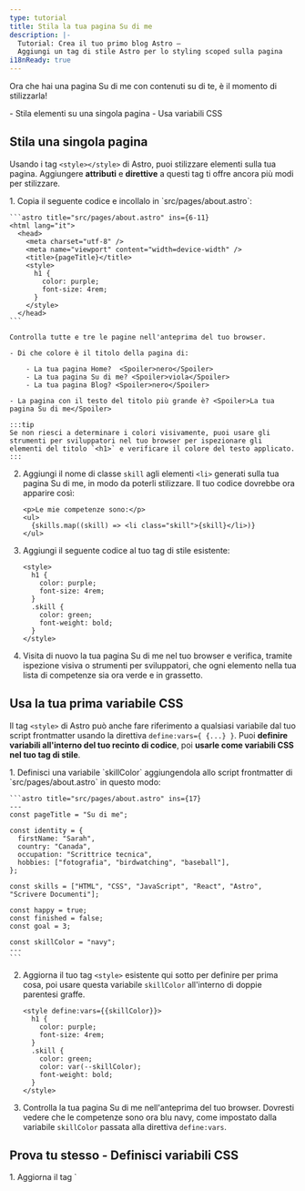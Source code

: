 ```yaml
---
type: tutorial
title: Stila la tua pagina Su di me
description: |-
  Tutorial: Crea il tuo primo blog Astro —
  Aggiungi un tag di stile Astro per lo styling scoped sulla pagina
i18nReady: true
---
```


Ora che hai una pagina Su di me con contenuti su di te, è il momento di stilizzarla!

<PreCheck>
  - Stila elementi su una singola pagina
  - Usa variabili CSS
</PreCheck>


## Stila una singola pagina

Usando i tag `<style></style>` di Astro, puoi stilizzare elementi sulla tua pagina. Aggiungere **attributi** e **direttive** a questi tag ti offre ancora più modi per stilizzare.

<Steps>
1. Copia il seguente codice e incollalo in `src/pages/about.astro`:

    ```astro title="src/pages/about.astro" ins={6-11}
    <html lang="it">
      <head>
        <meta charset="utf-8" />
        <meta name="viewport" content="width=device-width" />
        <title>{pageTitle}</title>
        <style>
          h1 {
            color: purple;
            font-size: 4rem;
          }
        </style>
      </head>
    ```

    Controlla tutte e tre le pagine nell'anteprima del tuo browser.

    - Di che colore è il titolo della pagina di:

        - La tua pagina Home?  <Spoiler>nero</Spoiler>
        - La tua pagina Su di me? <Spoiler>viola</Spoiler>
        - La tua pagina Blog? <Spoiler>nero</Spoiler>

    - La pagina con il testo del titolo più grande è? <Spoiler>La tua pagina Su di me</Spoiler>

    :::tip
    Se non riesci a determinare i colori visivamente, puoi usare gli strumenti per sviluppatori nel tuo browser per ispezionare gli elementi del titolo `<h1>` e verificare il colore del testo applicato.
    :::

2. Aggiungi il nome di classe `skill` agli elementi `<li>` generati sulla tua pagina Su di me, in modo da poterli stilizzare. Il tuo codice dovrebbe ora apparire così:

    ```astro title="src/pages/about.astro" 'class="skill"'
    <p>Le mie competenze sono:</p>
    <ul>
      {skills.map((skill) => <li class="skill">{skill}</li>)}
    </ul>
    ```

3. Aggiungi il seguente codice al tuo tag di stile esistente:

    ```astro title="src/pages/about.astro" ins={6-9}
    <style>
      h1 {
        color: purple;
        font-size: 4rem;
      }
      .skill {
        color: green;
        font-weight: bold;
      }
    </style>
    ```




  4. Visita di nuovo la tua pagina Su di me nel tuo browser e verifica, tramite ispezione visiva o strumenti per sviluppatori, che ogni elemento nella tua lista di competenze sia ora verde e in grassetto.
</Steps>

## Usa la tua prima variabile CSS
Il tag `<style>` di Astro può anche fare riferimento a qualsiasi variabile dal tuo script frontmatter usando la direttiva `define:vars={ {...} }`. Puoi **definire variabili all'interno del tuo recinto di codice**, poi **usarle come variabili CSS nel tuo tag di stile**.

<Steps>
1. Definisci una variabile `skillColor` aggiungendola allo script frontmatter di `src/pages/about.astro` in questo modo:

    ```astro title="src/pages/about.astro" ins={17}
    ---
    const pageTitle = "Su di me";

    const identity = {
      firstName: "Sarah",
      country: "Canada",
      occupation: "Scrittrice tecnica",
      hobbies: ["fotografia", "birdwatching", "baseball"],
    };

    const skills = ["HTML", "CSS", "JavaScript", "React", "Astro", "Scrivere Documenti"];

    const happy = true;
    const finished = false;
    const goal = 3;

    const skillColor = "navy";
    ---
    ```

2. Aggiorna il tuo tag `<style>` esistente qui sotto per definire per prima cosa, poi usare questa variabile `skillColor` all'interno di doppie parentesi graffe.

    ```astro title="src/pages/about.astro" "define:vars={{skillColor}}" "var(--skillColor)" del={7} ins={8}
    <style define:vars={{skillColor}}>
      h1 {
        color: purple;
        font-size: 4rem;
      }
      .skill {
        color: green;
        color: var(--skillColor);
        font-weight: bold;
      }
    </style>
    ```

3. Controlla la tua pagina Su di me nell'anteprima del tuo browser. Dovresti vedere che le competenze sono ora blu navy, come impostato dalla variabile `skillColor` passata alla direttiva `define:vars`.
</Steps>

<Box icon="puzzle-piece">

## Prova tu stesso - Definisci variabili CSS

<Steps>
 1. Aggiorna il tag `<style>` sulla tua pagina Su di me in modo che corrisponda a quello qui sotto.

    ```astro title="src/pages/about.astro"
    <style define:vars={{skillColor, fontWeight, textCase}}>
      h1 {
        color: purple;
        font-size: 4rem;
      }
      .skill {
        color: var(--skillColor);
        font-weight: var(--fontWeight);
        text-transform: var(--textCase);
      }
    </style>
    ```

 2. Aggiungi qualsiasi definizione di variabile mancante nel tuo script frontmatter in modo che il tuo nuovo tag `<style>` applichi con successo questi stili alla tua lista di competenze:
    - Il colore del testo è blu navy
    - Il testo è in grassetto
    - Le voci di elenco sono in maiuscolo (tutte lettere maiuscole)
</Steps>
<details>
<summary>✅ Mostrami il codice! ✅</summary>

```astro title="src/pages/about.astro" ins={18-19}
---
const pageTitle = "Su di me";

const identity = {
  firstName: "Sarah",
  country: "Canada",
  occupation: "Scrittrice tecnica",
  hobbies: ["fotografia", "birdwatching", "baseball"],
};

const skills = ["HTML", "CSS", "JavaScript", "React", "Astro", "Scrivere Documenti"];

const happy = true;
const finished = false;
const goal = 3;

const skillColor = "navy";
const fontWeight = "bold";
const textCase = "uppercase";
---
```
</details>

</Box>



<Box icon="check-list">
## Checklist

<Checklist>
- [ ] Posso aggiungere stili CSS a una singola pagina usando un tag `<style>` di Astro.
- [ ] Posso usare variabili per stilizzare elementi sulla pagina.
</Checklist>
</Box>

### Risorse
- [Sintassi Astro vs JSX - confronto](/it/reference/astro-syntax/#differences-between-astro-and-jsx)

- [Tag `<style>` di Astro](/it/guides/styling/#styling-in-astro)

- [Variabili CSS in Astro](/it/guides/styling/#css-variables)




